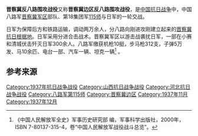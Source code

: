 {{Infobox Military Conflict
|campaign=
|image=
|caption=
|conflict=晋察冀反八路围攻战役
|date=1937年11月24日－12月22日
|place=[[山西省|山西省]]东北部和[[河北省|河北省]]西部地区
|result=日军占领浑源、县、行唐、平山等县城，其余部撤退。
|combatant1=八路军晋察冀军区部队、115师344旅
|combatant2=日军5、14、109师团、关东军察哈尔派遣兵团各一部
|commander1=晋察冀军区司令[[聂荣臻|聂荣臻]]
|commander2=华北方面军司令官[[寺内寿一|寺内寿一]]
|strength1=
|strength2=2万余<ref name="解放军全史" />
|casualties1=640余<ref name="解放军全史" />
|casualties2=日軍亡17人，傷52人；偽軍傷亡69人
|}}

'''晋察冀反八路围攻战役'''又称'''晋察冀边区反八路围攻战役'''，是[[中国抗日战争|中国抗日战争]]中，中国八路军[[晋察冀军区|晋察冀军区]]部队、第18集团军[[115师|115师]]与日军的一轮交战。

日军为保障后方和铁路运输，调动两万余人，分八路向刚进攻刚建立起来的[[晋察冀抗日根据地|晋察冀抗日根据地]]。日军采用分进合击战术。晋察冀军区以游击战袭扰日军，一部在小赛和清城伏击歼灭日军300余人。八路军缴获机枪10挺，步马枪312支，子弹5万发、马10余匹、电台一部、汽车一辆、坦克一辆<ref name="解放军全史">《中国人民解放军全史》军事历史研究部 编，军事科学出版社，2000年，ISBN 7-80137-315-4，卷“中国人民解放军战役战斗总览”。</ref> 。

== 参考来源 ==
{{Reflist|2}}

{{中国抗日战争中共战役战斗}}

[[Category:1937年抗日战争战役|Category:1937年抗日战争战役]]
[[Category:山西抗日战争战役|Category:山西抗日战争战役]]
[[Category:河北抗日战争战役|Category:河北抗日战争战役]]
[[Category:八路军第115师|Category:八路军第115师]]
[[Category:晋察冀边区|Category:晋察冀边区]]
[[Category:1937年11月|Category:1937年11月]]
[[Category:1937年12月|Category:1937年12月]]